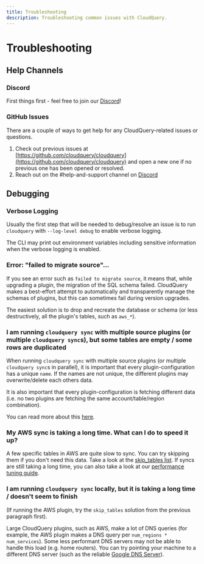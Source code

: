 ```yaml
---
title: Troubleshooting
description: Troubleshooting common issues with CloudQuery.
---
```



# Troubleshooting

## Help Channels

### Discord

First things first - feel free to join our [Discord](https://www.cloudquery.io/discord)!

### GitHub Issues

There are a couple of ways to get help for any CloudQuery-related issues or questions.

1. Check out previous issues at [https://github.com/cloudquery/cloudquery](https://github.com/cloudquery/cloudquery) and open a new one if no previous one has been opened or resolved.
2. Reach out on the #help-and-support channel on [Discord](https://www.cloudquery.io/discord)

## Debugging

### Verbose Logging

Usually the first step that will be needed to debug/resolve an issue is to run `cloudquery` with `--log-level debug` to enable verbose logging.

<Callout type="warning">
The CLI may print out environment variables including sensitive information when the verbose logging is enabled.
</Callout>

### Error: "failed to migrate source"…

If you see an error such as `failed to migrate source`, it means that, while upgrading a plugin, the migration of the SQL schema failed.
CloudQuery makes a best-effort attempt to automatically and transparently manage the schemas of plugins, but this can sometimes fail during version upgrades.

The easiest solution is to drop and recreate the database or schema (or less destructively, all the plugin's tables, such as `aws_*`).

### I am running `cloudquery sync` with multiple source plugins (or multiple `cloudquery sync`s), but some tables are empty / some rows are duplicated

When running `cloudquery sync` with multiple source plugins (or multiple `cloudquery sync`s in parallel),
it is important that every plugin-configuration has a unique `name`. If the names are not unique,
the different plugins may overwrite/delete each others data.

It is also important that every plugin-configuration is fetching different data (i.e. no two plugins are fetching the same account/table/region combination).

You can read more about this [here](/docs/advanced-topics/running-cloudquery-in-parallel).

### My AWS sync is taking a long time. What can I do to speed it up?

A few specific tables in AWS are quite slow to sync. You can try skipping them if you don't need this data.
Take a look at the [skip_tables list](/docs/plugins/sources/aws/configuration#skipping-tables-with-configuration-parameters).
If syncs are still taking a long time, you can also take a look at our [performance tuning guide](/docs/advanced-topics/performance-tuning).

### I am running `cloudquery sync` locally, but it is taking a long time / doesn't seem to finish

(If running the AWS plugin, try the `skip_tables` solution from the previous paragraph first).

Large CloudQuery plugins, such as AWS, make a lot of DNS queries (for example, the AWS plugin makes a DNS query per `num_regions * num_services`).
Some less performant DNS servers may not be able to handle this load (e.g. home routers).
You can try pointing your machine to a different DNS server (such as the reliable [Google DNS Server](https://developers.google.com/speed/public-dns)).